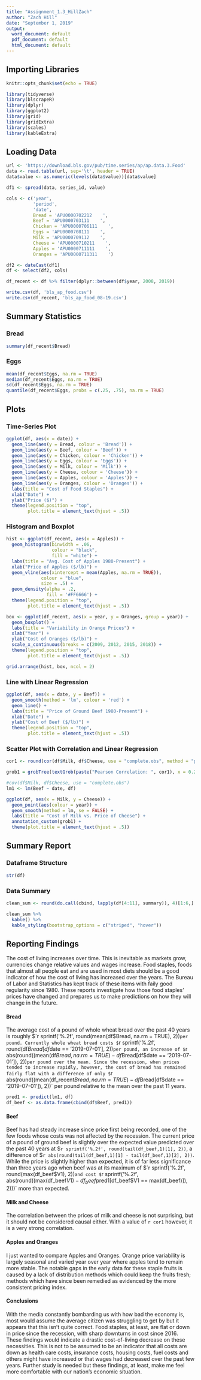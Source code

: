 ```yaml
---
title: "Assignment_1.3_HillZach"
author: "Zach Hill"
date: "September 1, 2019"
output:
  word_document: default
  pdf_document: default
  html_document: default
---
```


## Importing Libraries

```r
knitr::opts_chunk$set(echo = TRUE)

library(tidyverse)
library(blscrapeR)
library(dplyr)
library(ggplot2)
library(grid)
library(gridExtra)
library(scales)
library(kableExtra)
```

## Loading Data

```r
url <- 'https://download.bls.gov/pub/time.series/ap/ap.data.3.Food'
data <- read.table(url, sep='\t', header = TRUE)
data$value <- as.numeric(levels(data$value))[data$value]

df1 <- spread(data, series_id, value)

cols <- c('year',
          'period',
          'date',
          Bread = 'APU0000702212    ',
          Beef = 'APU0000703111    ',
          Chicken = 'APU0000706111    ',
          Eggs = 'APU0000708111    ',
          Milk = 'APU0000709112    ',
          Cheese = 'APU0000710211    ',
          Apples = 'APU0000711111    ',
          Oranges = 'APU0000711311    ')

df2 <- dateCast(df1)
df <- select(df2, cols)

df_recent <- df %>% filter(dplyr::between(df$year, 2008, 2019))

write.csv(df, 'bls_ap_food.csv')
write.csv(df_recent, 'bls_ap_food_08-19.csv')
```

## Summary Statistics

### Bread
```r
summary(df_recent$Bread)
```

### Eggs
```r
mean(df_recent$Eggs, na.rm = TRUE)
median(df_recent$Eggs, na.rm = TRUE)
sd(df_recent$Eggs, na.rm = TRUE)
quantile(df_recent$Eggs, probs = c(.25, .75), na.rm = TRUE)
```

## Plots

### Time-Series Plot

```r
ggplot(df, aes(x = date)) +
  geom_line(aes(y = Bread, colour = 'Bread')) +
  geom_line(aes(y = Beef, colour = 'Beef')) +
  geom_line(aes(y = Chicken, colour = 'Chicken')) +
  geom_line(aes(y = Eggs, colour = 'Eggs')) +
  geom_line(aes(y = Milk, colour = 'Milk')) +
  geom_line(aes(y = Cheese, colour = 'Cheese')) +
  geom_line(aes(y = Apples, colour = 'Apples')) +
  geom_line(aes(y = Oranges, colour = 'Oranges')) +
  labs(title = "Cost of Food Staples") +
  xlab("Date") +
  ylab("Price ($)") +
  theme(legend.position = "top", 
        plot.title = element_text(hjust = .5))
```

### Histogram and Boxplot

```r
hist <- ggplot(df_recent, aes(x = Apples)) +
  geom_histogram(binwidth = .06,
                 colour = "black",
                 fill = "white") +
  labs(title = "Avg. Cost of Apples 1980-Present") +
  xlab("Price of Apples ($/lb)") +
  geom_vline(aes(xintercept = mean(Apples, na.rm = TRUE)),
             colour = "blue",
             size = .5) +
  geom_density(alpha = .2,
               fill = '#FF6666') +
  theme(legend.position = "top", 
        plot.title = element_text(hjust = .5)) 

box <- ggplot(df_recent, aes(x = year, y = Oranges, group = year)) +
  geom_boxplot() +
  labs(title = "Variability in Orange Prices") +
  xlab("Year") +
  ylab("Cost of Oranges ($/lb)") +
  scale_x_continuous(breaks = c(2009, 2012, 2015, 2018)) +
  theme(legend.position = "top", 
        plot.title = element_text(hjust = .5)) 

grid.arrange(hist, box, ncol = 2)
```

### Line with Linear Regression

```r
ggplot(df, aes(x = date, y = Beef)) +
  geom_smooth(method = 'lm', colour = 'red') +
  geom_line() +
  labs(title = "Price of Ground Beef 1980-Present") +
  xlab("Date") +
  ylab("Cost of Beef ($/lb)") +
  theme(legend.position = "top", 
        plot.title = element_text(hjust = .5))  
```

### Scatter Plot with Correlation and Linear Regression

```r
cor1 <- round(cor(df$Milk, df$Cheese, use = "complete.obs", method = "pearson"), 4)

grob1 = grobTree(textGrob(paste("Pearson Correlation: ", cor1), x = 0.21, y = 0.95))

#cov(df$Milk, df$Cheese, use = "complete.obs")
lm1 <- lm(Beef ~ date, df)

ggplot(df, aes(x = Milk, y = Cheese)) +
  geom_point(aes(colour = year)) +
  geom_smooth(method = lm, se = FALSE) +
  labs(title = "Cost of Milk vs. Price of Cheese") +
  annotation_custom(grob1) +
  theme(plot.title = element_text(hjust = .5))

```

## Summary Report

### Dataframe Structure

```r
str(df)
```

### Data Summary

```r
clean_sum <- round(do.call(cbind, lapply(df[4:11], summary)), 4)[1:6,]

clean_sum %>% 
  kable() %>% 
  kable_styling(bootstrap_options = c("striped", "hover"))
```

## Reporting Findings

The cost of living increases over time. This is inevitable as markets grow, currencies change relative values and wages increase. Food staples, foods that almost all people eat and are used in most diets should be a good indicator of how the cost of living has increased over the years. The Bureau of Labor and Statistics has kept track of these items with faily good regularity since 1980. These reports investigate how those food staples' prices have changed and prepares us to make predictions on how they will change in the future.

#### Bread

The average cost of a pound of whole wheat bread over the past 40 years is roughly $`r sprintf('%.2f', round(mean(df$Bread, na.rm = TRUE), 2))` per pound. Currently whole wheat bread costs $`r sprintf('%.2f', round(df$Bread[df$date == '2019-07-01'], 2))` per pound, an increase of $`r abs(round((mean(df$Bread, na.rm = TRUE) - df$Bread[df$date == '2019-07-01']), 2))` per pound over the mean. Since the recession, when prices tended to increase rapidly, however, the cost of bread has remained fairly flat with a difference of only $`r abs(round((mean(df_recent$Bread, na.rm = TRUE) - df$Bread[df$date == '2019-07-01']), 2))` per pound relative to the mean over the past 11 years.

```r
pred1 <- predict(lm1, df)
df_beef <- as.data.frame(cbind(df$Beef, pred1))
```

#### Beef

Beef has had steady increase since price first being recorded, one of the few foods whose costs was not affected by the recession. The current price of a pound of ground beef is slightly over the expected value predicted over the past 40 years at $`r sprintf('%.2f', round(tail(df_beef,1)[1], 2))`, a difference of $`r abs(round(tail(df_beef,1)[1] - tail(df_beef,1)[2], 2))`. While the price is slightly higher than expected, it is of far less significance than three years ago when beef was at its maximum of $`r sprintf('%.2f', round(max(df_beef$V1), 2))` and cost $`r sprintf('%.2f', abs(round((max(df_beef$V1) - df_beef$pred1[df_beef$V1 == max(df_beef)]), 2)))` more than expected.

#### Milk and Cheese

The correlation between the prices of milk and cheese is not surprising, but it should not be considered causal either. With a value of `r cor1` however, it is a very strong correlation.

#### Apples and Oranges

I just wanted to compare Apples and Oranges. Orange price variability is largely seasonal and varied year over year where apples tend to remain more stable. The notable gaps in the early data for these staple fruits is caused by a lack of distribution methods which could keep the fruits fresh; methods which have since been remedied as evidenced by the more consistent pricing index.

#### Conclusions

With the media constantly bombarding us with how bad the economy is, most would assume the average citizen was struggling to get by but it appears that this isn't quite correct. Food staples, at least, are flat or down in price since the recession, with sharp downturns in cost since 2016. These findings would indicate a drastic cost-of-living decrease on these necessities. This is not to be assumed to be an indicator that all costs are down as health care costs, insurance costs, housing costs, fuel costs and others might have increased or that wages had decreased over the past few years. Further study is needed but these findings, at least, make me feel more comfortable with our nation's economic situation.